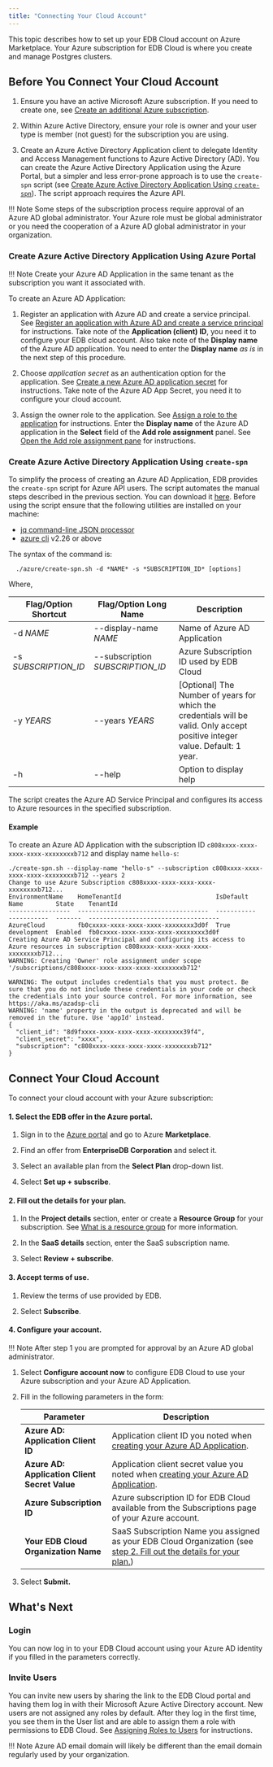 ```yaml
---
title: "Connecting Your Cloud Account"
---
```


This topic describes how to set up your EDB Cloud account on Azure Marketplace. Your Azure subscription for EDB Cloud is where you create and manage Postgres clusters.

## Before You Connect Your Cloud Account

1. Ensure you have an active Microsoft Azure subscription. If you need to create one, see [Create an additional Azure subscription](https://docs.microsoft.com/en-us/azure/cost-management-billing/manage/create-subscription).

1. Within Azure Active Directory, ensure your role is owner and your user type is member (not guest) for the subscription you are using.

1. Create an Azure Active Directory Application client to delegate Identity and Access Management functions to Azure Active Directory (AD). You can create the Azure Active Directory Application using the Azure Portal, but a simpler and less error-prone approach is to use the `create-spn` script (see [Create Azure Active Directory Application Using `create-spn`](#create-azure-active-directory-application-using-create-spn)). The script approach requires the Azure API.

!!! Note
    Some steps of the subscription process require approval of an Azure AD global administrator.
    Your Azure role must be global administrator or you need the cooperation of a Azure AD global administrator in your organization.



### Create Azure Active Directory Application Using Azure Portal

!!! Note
    Create your Azure AD Application in the same tenant as the subscription you want it associated with. 

To create an Azure AD Application:

1. Register an application with Azure AD and create a service principal. See [Register an application with Azure AD and create a service principal](https://docs.microsoft.com/en-us/azure/active-directory/develop/howto-create-service-principal-portal#register-an-application-with-azure-ad-and-create-a-service-principal) for instructions.
Take note of the **Application (client) ID**, you need it to configure your EDB cloud account. Also take note of the **Display name** of the Azure AD application. You need to enter the **Display name** _as is_ in the next step of this procedure.

1. Choose _application secret_ as an authentication option for the application. See [Create a new Azure AD application secret](https://docs.microsoft.com/en-us/azure/active-directory/develop/howto-create-service-principal-portal#option-2-create-a-new-application-secret) for instructions. Take note of the Azure AD App Secret, you need it to configure your cloud account.
1. Assign the owner role to the application. See [Assign a role to the application](https://docs.microsoft.com/en-us/azure/active-directory/develop/howto-create-service-principal-portal#assign-a-role-to-the-application) for instructions. Enter the **Display name** of the Azure AD application in the **Select** field of the **Add role assignment** panel. See [Open the Add role assignment pane](https://docs.microsoft.com/en-us/azure/role-based-access-control/role-assignments-portal?tabs=current#step-2-open-the-add-role-assignment-pane) for instructions.

### Create Azure Active Directory Application Using `create-spn`

To simplify the process of creating an Azure AD Application, EDB provides the `create-spn` script for Azure API users. The script automates the manual steps described in the previous section. You can download it [here](https://github.com/EnterpriseDB/cloud-utilities/tree/main/azure/create-spn.sh).
Before using the script ensure that the following utilities are installed on your machine:
* [jq command-line JSON processor](https://stedolan.github.io/jq/)
* [azure cli](https://docs.microsoft.com/en-us/cli/azure/) v2.26 or above

The syntax of the command is: 
```
  ./azure/create-spn.sh -d *NAME* -s *SUBSCRIPTION_ID* [options]
```
Where,

| Flag/Option Shortcut | Flag/Option Long Name | Description |
| -------------------- | --------------------- | ----------- |
| -d *NAME* |  --display-name *NAME* | Name of Azure AD Application |
|  -s *SUBSCRIPTION_ID* | --subscription *SUBSCRIPTION_ID* | Azure Subscription ID used by EDB Cloud |
|  -y *YEARS* | --years *YEARS* | [Optional] The Number of years for which the credentials will be valid. Only accept positive integer value. Default: 1 year. |
|  -h | --help | Option to display help |

The script creates the Azure AD Service Principal and configures its access to Azure resources in the specified subscription.

#### Example 

To create an Azure AD Application with the subscription ID  `c808xxxx-xxxx-xxxx-xxxx-xxxxxxxxb712` and display name `hello-s`:

```
./create-spn.sh --display-name "hello-s" --subscription c808xxxx-xxxx-xxxx-xxxx-xxxxxxxxb712 --years 2
Change to use Azure Subscription c808xxxx-xxxx-xxxx-xxxx-xxxxxxxxb712...
EnvironmentName    HomeTenantId                          IsDefault    Name         State    TenantId
-----------------  ------------------------------------  -----------  -----------  -------  ------------------------------------
AzureCloud         fb0cxxxx-xxxx-xxxx-xxxx-xxxxxxxx3d0f  True         development  Enabled  fb0cxxxx-xxxx-xxxx-xxxx-xxxxxxxx3d0f
Creating Azure AD Service Principal and configuring its access to Azure resources in subscription c808xxxx-xxxx-xxxx-xxxx-xxxxxxxxb712...
WARNING: Creating 'Owner' role assignment under scope '/subscriptions/c808xxxx-xxxx-xxxx-xxxx-xxxxxxxxb712'

WARNING: The output includes credentials that you must protect. Be sure that you do not include these credentials in your code or check the credentials into your source control. For more information, see https://aka.ms/azadsp-cli
WARNING: 'name' property in the output is deprecated and will be removed in the future. Use 'appId' instead.
{
  "client_id": "8d9fxxxx-xxxx-xxxx-xxxx-xxxxxxxx39f4",
  "client_secret": "xxxx",
  "subscription": "c808xxxx-xxxx-xxxx-xxxx-xxxxxxxxb712"
}
```

## Connect Your Cloud Account

To connect your cloud account with your Azure subscription:

#### 1. Select the EDB offer in the Azure portal.

1. Sign in to the [Azure portal](https://portal.azure.com/) and go to Azure **Marketplace**.

2. Find an offer from **EnterpriseDB Corporation** and select it.
3. Select an available plan from the **Select Plan** drop-down list.
4. Select **Set up + subscribe**.

#### 2. Fill out the details for your plan.
1. In the **Project details** section, enter or create a **Resource Group** for your subscription. See [What is a resource group](https://docs.microsoft.com/en-us/azure/azure-resource-manager/management/manage-resource-groups-portal#what-is-a-resource-group) for more information.

2. In the **SaaS details** section, enter the SaaS subscription name.
3. Select **Review + subscribe**.

#### 3. Accept terms of use.
1. Review the terms of use provided by EDB.

2. Select **Subscribe**.

#### 4. Configure your account.
!!! Note
    After step 1  you are prompted for approval by an Azure AD global administrator.
1. Select **Configure account now** to configure EDB Cloud to use your Azure subscription and your Azure AD Application.


2. Fill in the following parameters in the form:

   | Parameter                                            | Description                                                                  |
   | ---------------------------------------------------- | ---------------------------------------------------------------------------- |
   | **Azure AD: Application Client ID**                  | Application client ID you noted when [creating your Azure AD Application](#create-azure-ad-application).|
   | **Azure AD: Application Client Secret Value** | Application client secret value you noted when [creating your Azure AD Application](#create-azure-ad-application).|
   | **Azure Subscription ID**                            | Azure subscription ID for EDB Cloud available from the Subscriptions page of your Azure account.  |
   | **Your EDB Cloud Organization Name**                 | SaaS Subscription Name you assigned as your EDB Cloud Organization (see [step 2. Fill out the details for your plan.](#2-fill-out-the-details-for-your-plan))  |

11. Select **Submit.**

## What's Next

### Login

You can now log in to your EDB Cloud account using your Azure AD identity if you filled in the parameters correctly.

### Invite Users

You can invite new users by sharing the link to the EDB Cloud portal and having them log in with their Microsoft Azure Active Directory account. New users are not assigned any roles by default. After they log in the first time, you see them in the User list and are able to assign them a role with permissions to EDB Cloud. See [Assigning Roles to Users](../administering_cluster/01_portal_access/#assigning-roles-to-users) for instructions.

!!! Note
    Azure AD email domain will likely be different than the email domain regularly used by your organization.
